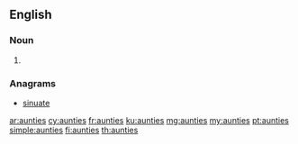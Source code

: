 ==English==

===Noun===
{{head|en|plural}}

# {{plural of|auntie|lang=en}}

===Anagrams===
* [[sinuate#English|sinuate]]

[[ar:aunties]]
[[cy:aunties]]
[[fr:aunties]]
[[ku:aunties]]
[[mg:aunties]]
[[my:aunties]]
[[pt:aunties]]
[[simple:aunties]]
[[fi:aunties]]
[[th:aunties]]
